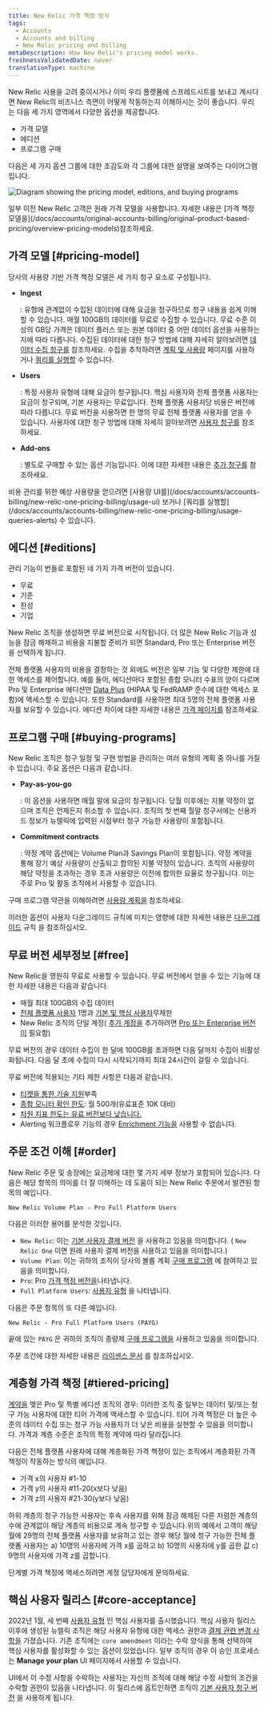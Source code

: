```yaml
---
title: New Relic 가격 책정 방식
tags:
  - Accounts
  - Accounts and billing
  - New Relic pricing and billing
metaDescription: How New Relic's pricing model works.
freshnessValidatedDate: never
translationType: machine
---
```



New Relic 사용을 고려 중이시거나 이미 우리 플랫폼에 스프레드시트를 보내고 계시다면 New Relic의 비즈니스 측면이 어떻게 작동하는지 이해하시는 것이 좋습니다. 우리는 다음 세 가지 영역에서 다양한 옵션을 제공합니다.

* 가격 모델
* 에디션
* 프로그램 구매

다음은 세 가지 옵션 그룹에 대한 조감도와 각 그룹에 대한 설명을 보여주는 다이어그램입니다.

<img
  title="Diagram showing the pricing model, editions, and buying programs"
  alt="Diagram showing the pricing model, editions, and buying programs"
  src={accountsPricingDiagram}
/>

<Callout variant="tip">
  일부 이전 New Relic 고객은 원래 가격 모델을 사용합니다. 자세한 내용은 [가격 책정 모델을](/docs/accounts/original-accounts-billing/original-product-based-pricing/overview-pricing-models)참조하세요.
</Callout>

## 가격 모델 [#pricing-model]

당사의 사용량 기반 가격 책정 모델은 세 가지 청구 요소로 구성됩니다.

* <DNT>**Ingest**</DNT>

  : 유형에 관계없이 수집된 데이터에 대해 요금을 청구하므로 청구 내용을 쉽게 이해할 수 있습니다. 매월 100GB의 데이터를 무료로 수집할 수 있습니다. 무료 수준 이상의 GB당 가격은 데이터 플러스 또는 원본 데이터 중 어떤 데이터 옵션을 사용하는지에 따라 다릅니다. 수집된 데이터에 대한 청구 방법에 대해 자세히 알아보려면 [데이터 수집 청구를](/docs/accounts/accounts-billing/new-relic-one-pricing-billing/data-ingest-billing/) 참조하세요. 수집을 추적하려면 [계획 및 사용량](/docs/accounts/accounts-billing/new-relic-one-pricing-billing/usage-ui) 페이지를 사용하거나 [쿼리를 실행할](/docs/accounts/accounts-billing/new-relic-one-pricing-billing/usage-queries-alerts/) 수 있습니다.

* <DNT>**Users**</DNT>

  : 특정 사용자 유형에 대해 요금이 청구됩니다. 핵심 사용자와 전체 플랫폼 사용자는 요금이 청구되며, 기본 사용자는 무료입니다. 전체 플랫폼 사용자당 비용은 버전에 따라 다릅니다. 무료 버전을 사용하면 한 명의 무료 전체 플랫폼 사용자를 얻을 수 있습니다. 사용자에 대한 청구 방법에 대해 자세히 알아보려면 [사용자 청구를](/docs/accounts/accounts-billing/new-relic-one-pricing-billing/user-count-billing/) 참조하세요.

* <DNT>**Add-ons**</DNT>

  : 별도로 구매할 수 있는 옵션 기능입니다. 이에 대한 자세한 내용은 [추가 청구를](/docs/accounts/accounts-billing/new-relic-one-pricing-billing/add-on-billing) 참조하세요.

<Callout variant="tip">
  비용 관리를 위한 예상 사용량을 얻으려면 [사용량 UI를](/docs/accounts/accounts-billing/new-relic-one-pricing-billing/usage-ui) 보거나 [쿼리를 실행할](/docs/accounts/accounts-billing/new-relic-one-pricing-billing/usage-queries-alerts) 수 있습니다.
</Callout>

## 에디션 [#editions]

관리 기능이 번들로 포함된 네 가지 가격 버전이 있습니다.

* 무료
* 기준
* 찬성
* 기업

New Relic 조직을 생성하면 무료 버전으로 시작됩니다. 더 많은 New Relic 기능과 성능을 잠금 해제하고 비용을 지불할 준비가 되면 Standard, Pro 또는 Enterprise 버전을 선택하게 됩니다.

전체 플랫폼 사용자의 비용을 결정하는 것 외에도 버전은 일부 기능 및 다양한 제한에 대한 액세스를 제어합니다. 예를 들어, 에디션마다 포함된 종합 모니터 수표의 양이 다르며 Pro 및 Enterprise 에디션만 [Data Plus](/docs/accounts/accounts-billing/new-relic-one-pricing-billing/data-ingest-billing/#data-plus) (HIPAA 및 FedRAMP 준수에 대한 액세스 포함)에 액세스할 수 있습니다. 또한 Standard를 사용하면 최대 5명의 전체 플랫폼 사용자를 보유할 수 있습니다. 에디션 차이에 대한 자세한 내용은 [가격 페이지를](https://newrelic.com/pricing) 참조하세요.

## 프로그램 구매 [#buying-programs]

New Relic 조직은 청구 일정 및 구현 방법을 관리하는 여러 유형의 계획 중 하나를 가질 수 있습니다. 주요 옵션은 다음과 같습니다.

* <DNT>**Pay-as-you-go**</DNT>

  : 이 옵션을 사용하면 매월 말에 요금이 청구됩니다. 당월 이후에는 지불 약정이 없으며 조직은 언제든지 취소할 수 있습니다. 조직의 첫 번째 월말 청구서에는 신용카드 정보가 뉴렐릭에 입력된 시점부터 청구 가능한 사용량이 포함됩니다.

* <DNT>**Commitment contracts**</DNT>

  : 약정 계약 옵션에는 Volume Plan과 Savings Plan이 포함됩니다. 약정 계약을 통해 장기 예상 사용량이 산출되고 합의된 지불 약정이 있습니다. 조직의 사용량이 해당 약정을 초과하는 경우 초과 사용량은 이전에 합의한 요율로 청구됩니다. 이는 주로 Pro 및 활동 조직에서 사용할 수 있습니다.

구매 프로그램 약관을 이해하려면 [사용량 계획을](/docs/licenses/license-information/usage-plans/new-relic-usage-plan) 참조하세요.

이러한 옵션이 사용자 다운그레이드 규칙에 미치는 영향에 대한 자세한 내용은 [다운그레이드](/docs/accounts/accounts-billing/new-relic-one-pricing-billing/user-count-billing#user-downgrade-rules) 규칙 을 참조하십시오.

## 무료 버전 세부정보 [#free]

New Relic을 영원히 무료로 사용할 수 있습니다. 무료 버전에서 얻을 수 있는 기능에 대한 자세한 내용은 다음과 같습니다.

* 매월 최대 100GB의 수집 데이터
* [전체 플랫폼 사용자](/docs/accounts/accounts-billing/new-relic-one-user-management/user-type) 1명과 [기본 및 핵심 사용자](/docs/accounts/accounts-billing/new-relic-one-user-management/user-type)무제한
* New Relic 조직의 단일 계정( [추가 계정을](/docs/accounts/accounts-billing/account-structure/new-relic-account-structure) 추가하려면 [Pro 또는 Enterprise 버전이](#editions) 필요함)

무료 버전의 경우 데이터 수집이 한 달에 100GB를 초과하면 다음 달까지 수집이 비활성화됩니다. 다음 달 초에 수집이 다시 시작되기까지 최대 24시간이 걸릴 수 있습니다.

무료 버전에 적용되는 기타 제한 사항은 다음과 같습니다.

* [티켓을 통한 기술 지원](/docs/licenses/license-information/general-usage-licenses/global-technical-support-offerings)부족
* [종합 모니터 확인 한도](/docs/synthetics/synthetic-monitoring/using-monitors/monitor-limits): 월 500개(유료표준 10K 대비)
* [차원 지표 한도는 유료 버전보다 낮습니다.](/docs/data-apis/ingest-apis/metric-api/metric-api-limits-restricted-attributes/#additional-considerations)
* Alerting 워크플로우 기능의 경우 [Enrichment 기능을](/docs/alerts-applied-intelligence/applied-intelligence/incident-workflows/incident-workflows/#enrichments) 사용할 수 없습니다.

## 주문 조건 이해 [#order]

New Relic 주문 및 송장에는 요금제에 대한 몇 가지 세부 정보가 포함되어 있습니다. 다음은 해당 항목의 의미를 더 잘 이해하는 데 도움이 되는 New Relic 주문에서 발견된 항목의 예입니다.

```
New Relic Volume Plan - Pro Full Platform Users
```

다음은 이러한 용어를 분석한 것입니다.

* `New Relic`: 이는 [기본 사용자 결제 버전](/docs/accounts/accounts-billing/new-relic-one-pricing-billing/user-count-billing/#pricing-versions) 을 사용하고 있음을 의미합니다. ( `New Relic One` 이면 원래 사용자 결제 버전을 사용하고 있음을 의미합니다.)
* `Volume Plan`: 이는 귀하의 조직이 당사의 볼륨 계획 [구매 프로그램](#usage-plans) 에 참여하고 있음을 의미합니다.
* `Pro`: Pro [가격 책정 버전을](#editions)나타냅니다.
* `Full Platform Users`: [사용자 유형](/docs/accounts/accounts-billing/new-relic-one-user-management/user-type) 을 나타냅니다.

다음은 주문 항목의 또 다른 예입니다.

```
New Relic - Pro Full Platform Users (PAYG)
```

끝에 있는 `PAYG` 은 귀하의 조직이 종량제 [구매 프로그램을](#usage-plans) 사용하고 있음을 의미합니다.

주문 조건에 대한 자세한 내용은 [라이센스 문서](/docs/licenses/license-information/usage-plans/new-relic-one-usage-plan-descriptions) 를 참조하십시오.

## 계층형 가격 책정 [#tiered-pricing]

[계약을](#editions) 맺은 Pro 및 특별 에디션 조직의 경우: 이러한 조직 중 일부는 데이터 및/또는 청구 가능 사용자에 대한 티어 가격에 액세스할 수 있습니다. 티어 가격 책정은 더 높은 수준의 데이터 수집 또는 청구 가능 사용자가 더 낮은 비용을 실현할 수 있음을 의미합니다. 가격과 계층 수준은 조직의 특정 계약에 따라 달라집니다.

다음은 전체 플랫폼 사용자에 대해 계층화된 가격 책정이 있는 조직에서 계층화된 가격 책정이 작동하는 방식의 예입니다.

* 가격 x의 사용자 #1-10
* 가격 y의 사용자 #11-20(x보다 낮음)
* 가격 z의 사용자 #21-30(y보다 낮음)

하위 계층의 청구 가능한 사용자는 후속 사용자를 위해 잠금 해제된 다른 저렴한 계층의 수에 관계없이 해당 계층의 비용으로 계속 청구할 수 있습니다.위의 예에서 고객이 해당 월에 29명의 전체 플랫폼 사용자를 보유하고 있는 경우 해당 월에 청구 가능한 전체 플랫폼 사용자는 a) 10명의 사용자에 가격 x를 곱하고 b) 10명의 사용자에 y를 곱한 값 c) 9명의 사용자에 가격 z를 곱합니다.

단계별 가격 책정에 액세스하려면 계정 담당자에게 문의하세요.

## 핵심 사용자 릴리스 [#core-acceptance]

2022년 1월, 세 번째 [사용자 유형](/docs/accounts/accounts-billing/new-relic-one-user-management/user-type) 인 핵심 사용자를 출시했습니다. 핵심 사용자 릴리스 이후에 생성된 뉴렐릭 조직은 해당 사용자 유형에 대한 액세스 권한과 [결제 관련 변경 사항을](/docs/accounts/accounts-billing/new-relic-one-pricing-billing/user-count-billing/#pricing-versions) 가졌습니다. 기존 조직에는 `core amendment` 이라는 수락 양식을 통해 선택하여 핵심 사용자를 활성화할 수 있는 옵션이 있었습니다. 일부 조직의 경우 이 승인 프로세스는 <DNT>**Manage your plan**</DNT> UI 페이지에서 사용할 수 있습니다.

UI에서 이 수정 사항을 수락하는 사용자는 자신의 조직에 대해 해당 수정 사항의 조건을 수락할 권한이 있음을 나타냅니다. 이 릴리스에 옵트인하면 조직이 [기본 사용자 청구 버전](/docs/accounts/accounts-billing/new-relic-one-pricing-billing/user-count-billing/#pricing-versions) 을 사용하게 됩니다.